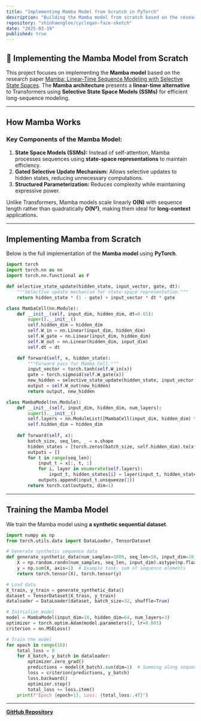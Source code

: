 ```yaml
---
title: "Implementing Mamba Model from Scratch in PyTorch"
description: "Building the Mamba model from scratch based on the research paper https://arxiv.org/pdf/2312.00752 using PyTorch."
repository: "shinhaenglee/cyclegan-face-sketch"
date: "2025-03-19"
published: true
---
```


## 🐍 Implementing the Mamba Model from Scratch

This project focuses on implementing the **Mamba model** based on the research paper [Mamba: Linear-Time Sequence Modeling with Selective State Spaces](https://arxiv.org/pdf/2312.00752). The **Mamba architecture** presents a **linear-time alternative** to Transformers using **Selective State Space Models (SSMs)** for efficient long-sequence modeling.

---

##  How Mamba Works

###  Key Components of the Mamba Model:
1. **State Space Models (SSMs):** Instead of self-attention, Mamba processes sequences using **state-space representations** to maintain efficiency.
2. **Gated Selective Update Mechanism:** Allows selective updates to hidden states, reducing unnecessary computations.
3. **Structured Parameterization:** Reduces complexity while maintaining expressive power.

Unlike Transformers, Mamba models scale linearly **O(N)** with sequence length rather than quadratically **O(N²)**, making them ideal for **long-context** applications.

---

##  Implementing Mamba from Scratch

Below is the full implementation of the **Mamba model** using **PyTorch**.

```python
import torch
import torch.nn as nn
import torch.nn.functional as F

def selective_state_update(hidden_state, input_vector, gate, dt):
    """Selective update mechanism for state-space representation."""
    return hidden_state * (1 - gate) + input_vector * dt * gate

class MambaCell(nn.Module):
    def __init__(self, input_dim, hidden_dim, dt=0.01):
        super().__init__()
        self.hidden_dim = hidden_dim
        self.W_in = nn.Linear(input_dim, hidden_dim)
        self.W_gate = nn.Linear(input_dim, hidden_dim)
        self.W_out = nn.Linear(hidden_dim, input_dim)
        self.dt = dt

    def forward(self, x, hidden_state):
        """Forward pass for Mamba Cell."""
        input_vector = torch.tanh(self.W_in(x))
        gate = torch.sigmoid(self.W_gate(x))
        new_hidden = selective_state_update(hidden_state, input_vector, gate, self.dt)
        output = self.W_out(new_hidden)
        return output, new_hidden

class MambaModel(nn.Module):
    def __init__(self, input_dim, hidden_dim, num_layers):
        super().__init__()
        self.layers = nn.ModuleList([MambaCell(input_dim, hidden_dim) for _ in range(num_layers)])
        self.hidden_dim = hidden_dim
    
    def forward(self, x):
        batch_size, seq_len, _ = x.shape
        hidden_states = [torch.zeros(batch_size, self.hidden_dim).to(x.device) for _ in self.layers]
        outputs = []
        for t in range(seq_len):
            input_t = x[:, t, :]
            for i, layer in enumerate(self.layers):
                input_t, hidden_states[i] = layer(input_t, hidden_states[i])
            outputs.append(input_t.unsqueeze(1))
        return torch.cat(outputs, dim=1)
```

---

##  Training the Mamba Model

We train the Mamba model using **a synthetic sequential dataset**.

```python
import numpy as np
from torch.utils.data import DataLoader, TensorDataset

# Generate synthetic sequence data
def generate_synthetic_data(num_samples=1000, seq_len=50, input_dim=10):
    X = np.random.randn(num_samples, seq_len, input_dim).astype(np.float32)
    y = np.sum(X, axis=1)  # Example task: sum of sequence elements
    return torch.tensor(X), torch.tensor(y)

# Load data
X_train, y_train = generate_synthetic_data()
dataset = TensorDataset(X_train, y_train)
dataloader = DataLoader(dataset, batch_size=32, shuffle=True)

# Initialize model
model = MambaModel(input_dim=10, hidden_dim=64, num_layers=3)
optimizer = torch.optim.Adam(model.parameters(), lr=0.001)
criterion = nn.MSELoss()

# Train the model
for epoch in range(10):
    total_loss = 0
    for X_batch, y_batch in dataloader:
        optimizer.zero_grad()
        predictions = model(X_batch).sum(dim=1)  # Summing along sequence length
        loss = criterion(predictions, y_batch)
        loss.backward()
        optimizer.step()
        total_loss += loss.item()
    print(f"Epoch {epoch+1}, Loss: {total_loss:.4f}")
```

---




 **[GitHub Repository](https://github.com/OneOfCosmosMostWanted)**



